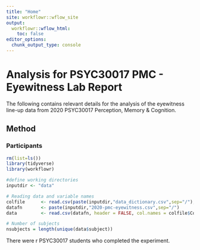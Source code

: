 ```yaml
---
title: "Home"
site: workflowr::wflow_site
output:
  workflowr::wflow_html:
    toc: false
editor_options:
  chunk_output_type: console
---
```


# Analysis for PSYC30017 PMC - Eyewitness Lab Report

The following contains relevant details for the analysis of the eyewitness line-up data from 2020 PSYC30017 Perception, Memory & Cognition.

## Method

### Participants

```r
rm(list=ls())
library(tidyverse)
library(workflowr)

#define working directories
inputdir <- "data"

# Reading data and variable names 
colfile      <- read.csv(paste(inputdir,"data_dictionary.csv",sep="/"), fileEncoding="UTF-8-BOM")
datafn       <- paste(inputdir,"2020-pmc-eyewitness.csv",sep="/") 
data         <- read.csv(datafn, header = FALSE, col.names = colfile$Column) # Add column labels to data

# Number of subjects
nsubjects = length(unique(data$subject))

```

There were r<nsubjects> PSYC30017 students who completed the experiment. 
